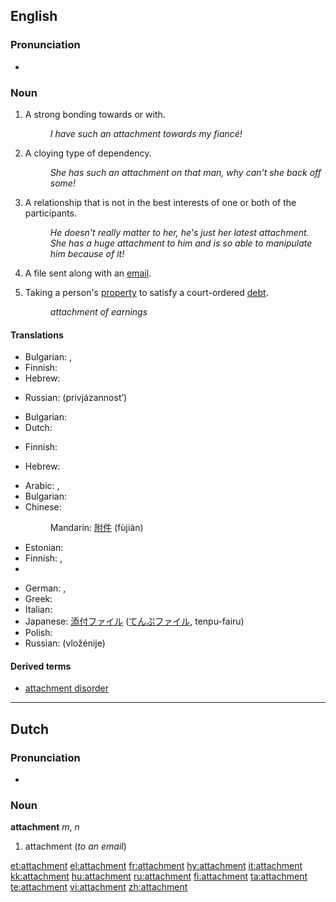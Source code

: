{{wikipedia|dab=attachment}}
==English==

===Pronunciation===
* {{audio|en-us-attachment.ogg|Audio (US)}}

===Noun===
{{en-noun|attachments|-}}

# A strong bonding towards or with.
#: ''I have such an attachment towards my fiancé!''
# A cloying type of dependency.
#: ''She has such an attachment on that man, why can't she back off some!''
# A relationship that is not in the best interests of one or both of the participants.
#: ''He doesn't really matter to her, he's just her latest attachment.''
#: ''She has a huge attachment to him and is so able to manipulate him because of it!''
# {{computing}} A file sent along with an [[email]].
# {{legal}} Taking a person's [[property]] to satisfy a court-ordered [[debt]].
#: ''attachment of earnings''

====Translations====
{{trans-top|A strong bonding towards or with}}
* Bulgarian: {{t|bg|вярност|sc=Cyrl}},  {{t|bg|привързаност|sc=Cyrl}}
* Finnish: {{t-|fi|kiintymys}}
* Hebrew: {{he-translation|התדבקות|hitdabqoot}}
{{trans-mid}}
* Russian: {{t|ru|привязанность|f|sc=Cyrl}} (privjázannost’)
{{trans-bottom}}

{{trans-top|A cloying type of dependency}}
* Bulgarian: {{t|bg|преданост|sc=Cyrl}}
* Dutch: {{t-|nl|gehechtheid|f}}
{{trans-mid}}
* Finnish: {{t-|fi|kiintymys}}
{{trans-bottom}}

{{trans-top|A relationship that is not in the best interests of one or both of the participants}}
* Hebrew: {{he-translation|התדבקות|hitdabqoot}}
{{trans-mid}}
{{trans-bottom}}

{{trans-top|A file sent along with an email}}
* Arabic: {{t|ar|إلحاق|m|tr='ílHaq|sc=Arab}}, {{t|ar|ملحق|m|tr=múlHaq|sc=Arab}}
* Bulgarian: {{t|bg|приложение|sc=Cyrl}}
* Chinese:
*: Mandarin: [[附件]] (fùjiàn)
* Estonian: {{t|et|kaasatud fail}}
* Finnish: {{t-|fi|liitetiedosto}}, {{t-|fi|liite}}
* {{trreq|French}}
{{trans-mid}}
* German: {{t+|de|Anlage|f}}, {{t+|de|Anhang|m}}
* Greek: {{t+|el|επισύναψη|f|sc=Grek}}
* Italian: {{t+|it|allegato|m}}
* Japanese: [[添付ファイル]] ([[てんぷファイル]], tenpu-fairu)
* Polish: {{t+|pl|załącznik|m}}
* Russian: {{t|ru|вложение|n|sc=Cyrl}} (vložénije)
{{trans-bottom}}

====Derived terms====
* [[attachment disorder]]

----

==Dutch==

===Pronunciation===
* {{IPA|/a'tæʧmɛnt/|lang=nl}}

===Noun===
'''attachment''' ''m'', ''n''

# attachment (''to an email'')

[[et:attachment]]
[[el:attachment]]
[[fr:attachment]]
[[hy:attachment]]
[[it:attachment]]
[[kk:attachment]]
[[hu:attachment]]
[[ru:attachment]]
[[fi:attachment]]
[[ta:attachment]]
[[te:attachment]]
[[vi:attachment]]
[[zh:attachment]]